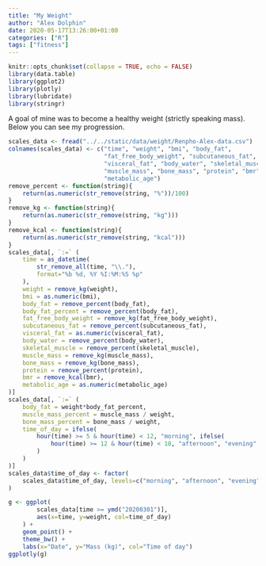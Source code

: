 ```yaml
---
title: "My Weight"
author: "Alex Dolphin"
date: 2020-05-17T13:26:00+01:00
categories: ["R"]
tags: ["fitness"]
---
```


```r
knitr::opts_chunk$set(collapse = TRUE, echo = FALSE)
library(data.table)
library(ggplot2)
library(plotly)
library(lubridate)
library(stringr)
```

A goal of mine was to become a healthy weight (strictly speaking mass).
Below you can see my progression.

```r
scales_data <- fread("../../static/data/weight/Renpho-Alex-data.csv")
colnames(scales_data) <- c("time", "weight", "bmi", "body_fat",
                           "fat_free_body_weight", "subcutaneous_fat",
                           "visceral_fat", "body_water", "skeletal_muscle",
                           "muscle_mass", "bone_mass", "protein", "bmr",
                           "metabolic_age")
remove_percent <- function(string){
    return(as.numeric(str_remove(string, "%"))/100)
}
remove_kg <- function(string){
    return(as.numeric(str_remove(string, "kg")))
}
remove_kcal <- function(string){
    return(as.numeric(str_remove(string, "kcal")))
}
scales_data[, `:=` (
    time = as_datetime(
        str_remove_all(time, "\\."),
        format="%b %d, %Y %I:%M:%S %p"
    ),
    weight = remove_kg(weight),
    bmi = as.numeric(bmi),
    body_fat = remove_percent(body_fat),
    body_fat_percent = remove_percent(body_fat),
    fat_free_body_weight = remove_kg(fat_free_body_weight),
    subcutaneous_fat = remove_percent(subcutaneous_fat),
    visceral_fat = as.numeric(visceral_fat),
    body_water = remove_percent(body_water),
    skeletal_muscle = remove_percent(skeletal_muscle),
    muscle_mass = remove_kg(muscle_mass),
    bone_mass = remove_kg(bone_mass),
    protein = remove_percent(protein),
    bmr = remove_kcal(bmr),
    metabolic_age = as.numeric(metabolic_age)
)]
scales_data[, `:=` (
    body_fat = weight*body_fat_percent,
    muscle_mass_percent = muscle_mass / weight,
    bone_mass_percent = bone_mass / weight,
    time_of_day = ifelse(
        hour(time) >= 5 & hour(time) < 12, "morning", ifelse(
            hour(time) >= 12 & hour(time) < 18, "afternoon", "evening"
        )
    )
)]
scales_data$time_of_day <- factor(
    scales_data$time_of_day, levels=c("morning", "afternoon", "evening")
)

g <- ggplot(
        scales_data[time >= ymd("20200301")],
        aes(x=time, y=weight, col=time_of_day)
    ) +
    geom_point() +
    theme_bw() +
    labs(x="Date", y="Mass (kg)", col="Time of day")
ggplotly(g)
```

